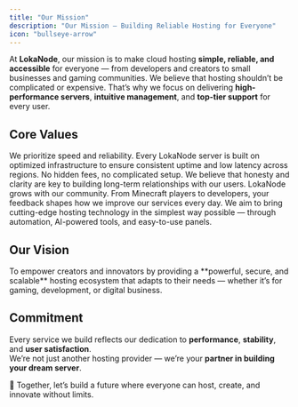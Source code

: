 ```yaml
---
title: "Our Mission"
description: "Our Mission — Building Reliable Hosting for Everyone"
icon: "bullseye-arrow"
---
```


At **LokaNode**, our mission is to make cloud hosting **simple, reliable, and accessible** for everyone — from developers and creators to small businesses and gaming communities. We believe that hosting shouldn’t be complicated or expensive. That’s why we focus on delivering **high-performance servers**, **intuitive management**, and **top-tier support** for every user.

## Core Values

<Columns cols={2}>
  <Card title="⚡ Performance First">
    We prioritize speed and reliability. Every LokaNode server is built on optimized infrastructure to ensure consistent uptime and low latency across regions.
  </Card>

  <Card title="🤝 Transparency & Trust">
    No hidden fees, no complicated setup. We believe that honesty and clarity are key to building long-term relationships with our users.
  </Card>

  <Card title="🌍 Community-Driven">
    LokaNode grows with our community. From Minecraft players to developers, your feedback shapes how we improve our services every day.
  </Card>

  <Card title="🧠 Innovation with Simplicity">
    We aim to bring cutting-edge hosting technology in the simplest way possible — through automation, AI-powered tools, and easy-to-use panels.
  </Card>
</Columns>

## Our Vision

<Info>
  To empower creators and innovators by providing a **powerful, secure, and scalable** hosting ecosystem that adapts to their needs — whether it’s for gaming, development, or digital business.
</Info>

## Commitment

Every service we build reflects our dedication to **performance**, **stability**, and **user satisfaction**.  
We’re not just another hosting provider — we’re your **partner in building your dream server**.

<Callout type="success">
  🌈 Together, let’s build a future where everyone can host, create, and innovate without limits.
</Callout>
